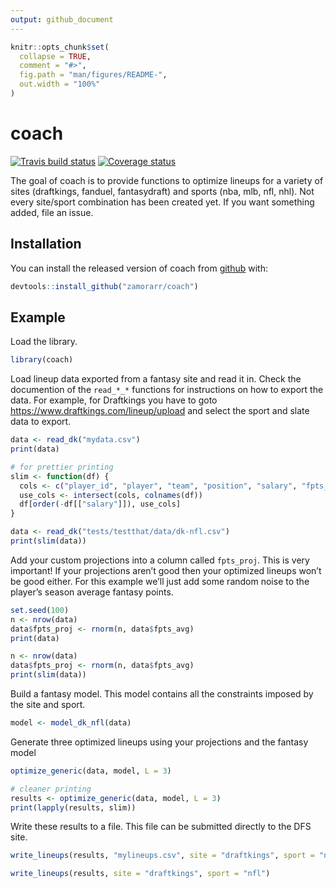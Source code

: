 ```yaml
---
output: github_document
---
```


<!-- README.md is generated from README.Rmd. Please edit that file -->

```r
knitr::opts_chunk$set(
  collapse = TRUE,
  comment = "#>",
  fig.path = "man/figures/README-",
  out.width = "100%"
)
```

# coach
[![Travis build status](https://travis-ci.org/dfs-with-r/coach.svg?branch=master)](https://travis-ci.org/dfs-with-r/coach)
[![Coverage status](https://codecov.io/gh/dfs-with-r/coach/branch/master/graph/badge.svg)](https://codecov.io/github/dfs-with-r/coach?branch=master)

The goal of coach is to provide functions to optimize lineups for a variety of sites (draftkings, fanduel, fantasydraft) and sports (nba, mlb, nfl, nhl). Not every site/sport combination has been created yet. If you want something added, file an issue.

## Installation

You can install the released version of coach from [github](https://github.com/zamorarr/coach) with:

``` r
devtools::install_github("zamorarr/coach")
```

## Example
Load the library.

```r
library(coach)
```

Load lineup data exported from a fantasy site and read it in. Check the documention of the `read_*_*` functions for instructions on how to export the data. For example, for Draftkings you have to goto [https://www.draftkings.com/lineup/upload](https://www.draftkings.com/lineup/upload) and select the sport and slate data to export.

```r
data <- read_dk("mydata.csv")
print(data)
```

```r
# for prettier printing
slim <- function(df) {
  cols <- c("player_id", "player", "team", "position", "salary", "fpts_avg", "fpts_proj")
  use_cols <- intersect(cols, colnames(df))
  df[order(-df[["salary"]]), use_cols]
}

data <- read_dk("tests/testthat/data/dk-nfl.csv")
print(slim(data))
```

Add your custom projections into a column called `fpts_proj`. This is very important! If your projections aren't good then your optimized lineups won't be good either. For this example we'll just add some random noise to the player's season average fantasy points.

```r
set.seed(100)
n <- nrow(data)
data$fpts_proj <- rnorm(n, data$fpts_avg)
print(data)
```

```r
n <- nrow(data)
data$fpts_proj <- rnorm(n, data$fpts_avg)
print(slim(data))
```

Build a fantasy model. This model contains all the constraints imposed by the site and sport.
```r
model <- model_dk_nfl(data)
```

Generate three optimized lineups using your projections and the fantasy model
```r
optimize_generic(data, model, L = 3)
```

```r
# cleaner printing
results <- optimize_generic(data, model, L = 3)
print(lapply(results, slim))
```

Write these results to a file. This file can be submitted directly to the DFS site.

```r
write_lineups(results, "mylineups.csv", site = "draftkings", sport = "nfl")
```

```r
write_lineups(results, site = "draftkings", sport = "nfl")
```
